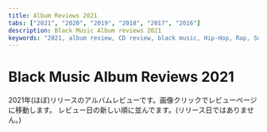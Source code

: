 ```yaml
---
title: Album Reviews 2021
tabs: ["2021", "2020", "2019", "2018", "2017", "2016"]
description: Black Music Album reviews 2021
keywords: "2021, album review, CD review, black music, Hip-Hop, Rap, Soul, R&B"
---
```


# Black Music Album Reviews 2021

<PageDescription>

2021年(ほぼ)リリースのアルバムレビューです。画像クリックでレビューページに移動します。
レビュー日の新しい順に並んでます。(リリース日ではありません。)

</PageDescription>

<Row>
  <Column colMd={2} colLg={3} noGutterMdLeft>
    <Review1 />
  </Column>
  <Column colMd={2} colLg={3} noGutterMdLeft>
    <Review2 />
  </Column>
  <Column colMd={2} colLg={3} noGutterMdLeft>
    <Review3 />
  </Column>
  <Column colMd={2} colLg={3} noGutterMdLeft>
    <Review4 />
  </Column>
</Row>

<Row>
  <Column colMd={2} colLg={3} noGutterMdLeft>
    <Review5 />
  </Column>
  <Column colMd={2} colLg={3} noGutterMdLeft>
    <Review6 />
  </Column>
  <Column colMd={2} colLg={3} noGutterMdLeft>
    <Review7 />
  </Column>
  <Column colMd={2} colLg={3} noGutterMdLeft>
    <Review8 />
  </Column>
</Row>

<Row>
  <Column colMd={2} colLg={3} noGutterMdLeft>
    <Review9 />
  </Column>
  <Column colMd={2} colLg={3} noGutterMdLeft>
    <Review10 />
  </Column>
  <Column colMd={2} colLg={3} noGutterMdLeft>
    <Review11 />
  </Column>
  <Column colMd={2} colLg={3} noGutterMdLeft>
    <Review12 />
  </Column>
</Row>

<Row>
  <Column colMd={2} colLg={3} noGutterMdLeft>
    <Review13 />
  </Column>
  <Column colMd={2} colLg={3} noGutterMdLeft>
    <Review14 />
  </Column>
  <Column colMd={2} colLg={3} noGutterMdLeft>
    <Review15 />
  </Column>
  <Column colMd={2} colLg={3} noGutterMdLeft>
    <Review16 />
  </Column>
</Row>

<Row>
  <Column colMd={2} colLg={3} noGutterMdLeft>
    <Review17 />
  </Column>
  <Column colMd={2} colLg={3} noGutterMdLeft>
    <Review18 />
  </Column>
  <Column colMd={2} colLg={3} noGutterMdLeft>
    <Review19 />
  </Column>
  <Column colMd={2} colLg={3} noGutterMdLeft>
    <Review20 />
  </Column>  
</Row>